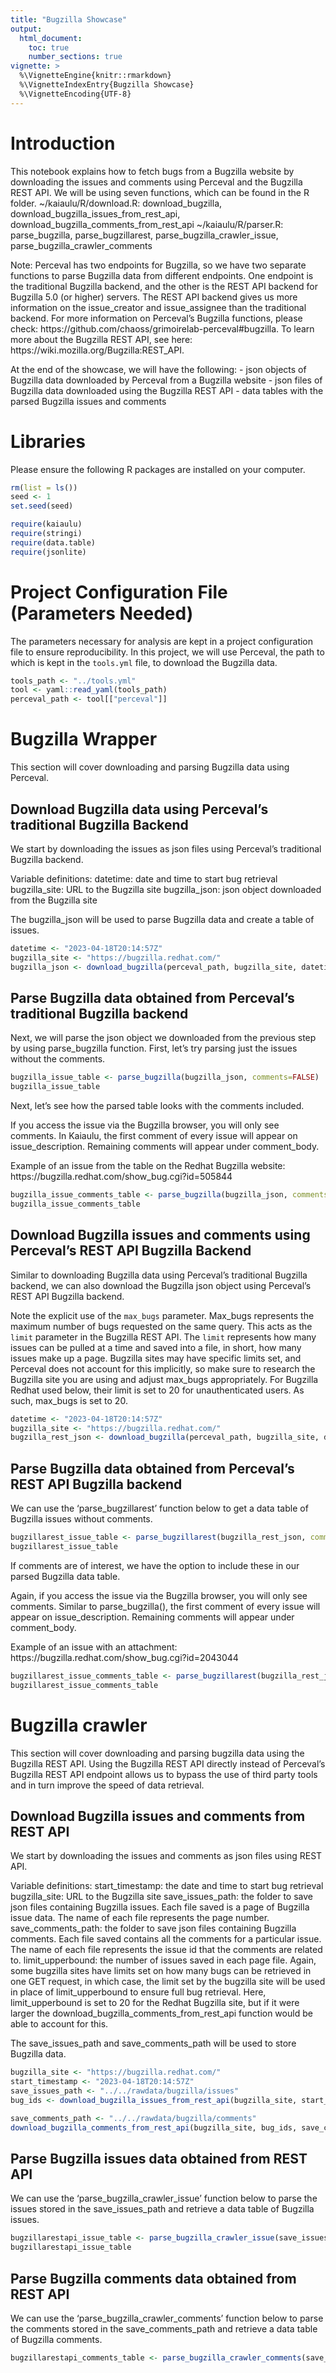 ```yaml
---
title: "Bugzilla Showcase"
output: 
  html_document:
    toc: true
    number_sections: true
vignette: >
  %\VignetteEngine{knitr::rmarkdown}
  %\VignetteIndexEntry{Bugzilla Showcase}
  %\VignetteEncoding{UTF-8}
---
```

# Introduction
This notebook explains how to fetch bugs from a Bugzilla website by downloading the issues and comments using Perceval and the Bugzilla REST API. We will be using seven functions, which can be found in the R folder.
  ~/kaiaulu/R/download.R: download_bugzilla, download_bugzilla_issues_from_rest_api, download_bugzilla_comments_from_rest_api
  ~/kaiaulu/R/parser.R: parse_bugzilla, parse_bugzillarest, parse_bugzilla_crawler_issue, parse_bugzilla_crawler_comments

Note: Perceval has two endpoints for Bugzilla, so we have two separate functions to parse Bugzilla data from different endpoints. One endpoint is the traditional Bugzilla backend, and the other is the REST API backend for Bugzilla 5.0 (or higher) servers. The REST API backend gives us more information on the issue_creator and issue_assignee than the traditional backend. For more information on Perceval's Bugzilla functions, please check: https://github.com/chaoss/grimoirelab-perceval#bugzilla. To learn more about the Bugzilla REST API, see here: https://wiki.mozilla.org/Bugzilla:REST_API.

At the end of the showcase, we will have the following:
- json objects of Bugzilla data downloaded by Perceval from a Bugzilla website
- json files of Bugzilla data downloaded using the Bugzilla REST API
- data tables with the parsed Bugzilla issues and comments

# Libraries

Please ensure the following R packages are installed on your computer. 

```r
rm(list = ls())
seed <- 1
set.seed(seed)

require(kaiaulu)
require(stringi)
require(data.table)
require(jsonlite)
```

# Project Configuration File (Parameters Needed)
The parameters necessary for analysis are kept in a project configuration file to ensure reproducibility. In this project, we will use Perceval, the path to which is kept in the `tools.yml` file, to download the Bugzilla data. 
```r
tools_path <- "../tools.yml"
tool <- yaml::read_yaml(tools_path)
perceval_path <- tool[["perceval"]]
```

# Bugzilla Wrapper
This section will cover downloading and parsing Bugzilla data using Perceval.

## Download Bugzilla data using Perceval's traditional Bugzilla Backend
We start by downloading the issues as json files using Perceval's traditional Bugzilla backend.

Variable definitions:
  datetime: date and time to start bug retrieval
  bugzilla_site: URL to the Bugzilla site
  bugzilla_json: json object downloaded from the Bugzilla site

The bugzilla_json will be used to parse Bugzilla data and create a table of issues.

```r
datetime <- "2023-04-18T20:14:57Z"
bugzilla_site <- "https://bugzilla.redhat.com/"
bugzilla_json <- download_bugzilla(perceval_path, bugzilla_site, datetime, backend="bugzilla")
```

## Parse Bugzilla data obtained from Perceval's traditional Bugzilla backend
Next, we will parse the json object we downloaded from the previous step by using parse_bugzilla function.
First, let's try parsing just the issues without the comments.
```r
bugzilla_issue_table <- parse_bugzilla(bugzilla_json, comments=FALSE)
bugzilla_issue_table
```

Next, let's see how the parsed table looks with the comments included.

If you access the issue via the Bugzilla browser, you will only see comments. In Kaiaulu, the first comment of every issue will appear on issue_description. Remaining comments will appear under comment_body.

Example of an issue from the table on the Redhat Bugzilla website: https://bugzilla.redhat.com/show_bug.cgi?id=505844

```r
bugzilla_issue_comments_table <- parse_bugzilla(bugzilla_json, comments=TRUE)
bugzilla_issue_comments_table
```

## Download Bugzilla issues and comments using Perceval's REST API Bugzilla Backend
Similar to downloading Bugzilla data using Perceval's traditional Bugzilla backend, we can also download the Bugzilla json object using Perceval's REST API Bugzilla backend.

Note the explicit use of the `max_bugs` parameter. Max_bugs represents the maximum number of bugs requested on the same query. This acts as the `limit` parameter in the Bugzilla REST API. The `limit` represents how many issues can be pulled at a time and saved into a file, in short, how many issues make up a page. Bugzilla sites may have specific limits set, and Perceval does not account for this implicitly, so make sure to research the Bugzilla site you are using and adjust max_bugs appropriately. For Bugzilla Redhat used below, their limit is set to 20 for unauthenticated users. As such, max_bugs is set to 20.
```r
datetime <- "2023-04-18T20:14:57Z"
bugzilla_site <- "https://bugzilla.redhat.com/"
bugzilla_rest_json <- download_bugzilla(perceval_path, bugzilla_site, datetime, backend="bugzillarest", max_bugs=20)
```

## Parse Bugzilla data obtained from Perceval's REST API Bugzilla backend
We can use the 'parse_bugzillarest' function below to get a data table of Bugzilla issues without comments.

```r
bugzillarest_issue_table <- parse_bugzillarest(bugzilla_rest_json, comments=FALSE)
bugzillarest_issue_table
```

If comments are of interest, we have the option to include these in our parsed Bugzilla data table.

Again, if you access the issue via the Bugzilla browser, you will only see comments. Similar to parse_bugzilla(), the first comment of every issue will appear on issue_description. Remaining comments will appear under comment_body.

Example of an issue with an attachment: https://bugzilla.redhat.com/show_bug.cgi?id=2043044

```r
bugzillarest_issue_comments_table <- parse_bugzillarest(bugzilla_rest_json, comments=TRUE)
bugzillarest_issue_comments_table
```

# Bugzilla crawler
This section will cover downloading and parsing bugzilla data using the Bugzilla REST API. 
Using the Bugzilla REST API directly instead of Perceval's Bugzilla REST API endpoint allows us to bypass the use of third party tools and in turn improve the speed of data retrieval.

## Download Bugzilla issues and comments from REST API
We start by downloading the issues and comments as json files using REST API.

Variable definitions:
  start_timestamp: the date and time to start bug retrieval
  bugzilla_site: URL to the Bugzilla site
  save_issues_path: the folder to save json files containing Bugzilla issues. Each file saved is a page of Bugzilla issue data.
  The name of each file represents the page number.
  save_comments_path: the folder to save json files containing Bugzilla comments. Each file saved contains all the comments for a particular issue. The name of each file represents the issue id that the comments are related to.
  limit_upperbound: the number of issues saved in each page file. Again, some bugzilla sites have limits set on how many bugs
can be retrieved in one GET request, in which case, the limit set by the bugzilla site will be used in place of
limit_upperbound to ensure full bug retrieval. Here, limit_upperbound is set to 20 for the Redhat Bugzilla site, but if it were larger the download_bugzilla_comments_from_rest_api function would be able to account for this.

The save_issues_path and save_comments_path will be used to store Bugzilla data.
```r
bugzilla_site <- "https://bugzilla.redhat.com/"
start_timestamp <- "2023-04-18T20:14:57Z"
save_issues_path <- "../../rawdata/bugzilla/issues"
bug_ids <- download_bugzilla_issues_from_rest_api(bugzilla_site, start_timestamp, save_issues_path, limit_upperbound=20)
```

```r
save_comments_path <- "../../rawdata/bugzilla/comments"
download_bugzilla_comments_from_rest_api(bugzilla_site, bug_ids, save_comments_path)
```


## Parse Bugzilla issues data obtained from REST API
We can use the 'parse_bugzilla_crawler_issue' function below to parse the issues stored in the save_issues_path and retrieve a data table of Bugzilla issues.
```r
bugzillarestapi_issue_table <- parse_bugzilla_crawler_issue(save_issues_path)
bugzillarestapi_issue_table
```

## Parse Bugzilla comments data obtained from REST API
We can use the 'parse_bugzilla_crawler_comments' function below to parse the comments stored in the save_comments_path and retrieve a data table of Bugzilla comments.
```r
bugzillarestapi_comments_table <- parse_bugzilla_crawler_comments(save_comments_path)
```
